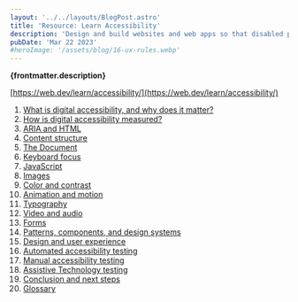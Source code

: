 ```yaml
---
layout: '../../layouts/BlogPost.astro'
title: 'Resource: Learn Accessibility'
description: 'Design and build websites and web apps so that disabled people can interact in a meaningful and equivalent way.'
pubDate: 'Mar 22 2023'
#heroImage: '/assets/blog/16-ux-rules.webp'
---
```


**{frontmatter.description}**

[https://web.dev/learn/accessibility/](https://web.dev/learn/accessibility/)

1. [What is digital accessibility, and why does it matter?](https://web.dev/learn/accessibility/why/)
2. [How is digital accessibility measured?](https://web.dev/learn/accessibility/measure/)
3. [ARIA and HTML](https://web.dev/learn/accessibility/aria-html/)
4. [Content structure](https://web.dev/learn/accessibility/structure/)
5. [The Document](https://web.dev/learn/accessibility/more-html/)
6. [Keyboard focus](https://web.dev/learn/accessibility/focus/)
7. [JavaScript](https://web.dev/learn/accessibility/javascript/)
8. [Images](https://web.dev/learn/accessibility/images/)
9. [Color and contrast](https://web.dev/learn/accessibility/color-contrast/)
10. [Animation and motion](https://web.dev/learn/accessibility/motion/)
11. [Typography](https://web.dev/learn/accessibility/typography/)
12. [Video and audio](https://web.dev/learn/accessibility/video-audio/)
13. [Forms](https://web.dev/learn/accessibility/forms/)
14. [Patterns, components, and design systems](https://web.dev/learn/accessibility/patterns/)
15. [Design and user experience](https://web.dev/learn/accessibility/design-ux/)
16. [Automated accessibility testing](https://web.dev/learn/accessibility/test-automated/)
17. [Manual accessibility testing](https://web.dev/learn/accessibility/test-manual/)
18. [Assistive Technology testing](https://web.dev/learn/accessibility/test-assistive-technology/)
19. [Conclusion and next steps](https://web.dev/learn/accessibility/conclusion/)
20. [Glossary](https://web.dev/learn/accessibility/glossary/)
